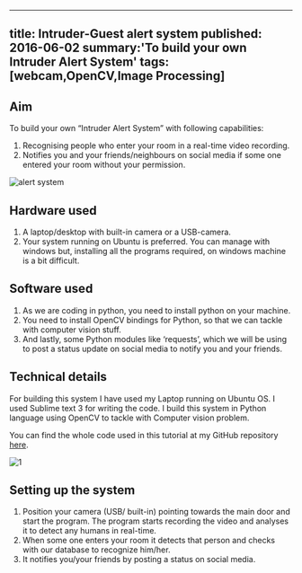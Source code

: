 <!-- ---
title: Intruder-Guest alert system
tags: [webcam,OpenCV,Image Processing]
layout: article
mode: normal
type: article
sharing: true
author: Surya Teja Chadella
show_author_profile: true
show_title: true
full_width: false
header: true
cover: /assets/images/blog/thumbnails/Intruder-Guest alert system.png
--- -->
---
title: Intruder-Guest alert system 
published: 2016-06-02
summary:'To build your own Intruder Alert System'
tags:[webcam,OpenCV,Image Processing]
---

## Aim
To build your own “Intruder Alert System”  with following capabilities:
1. Recognising people who enter your room in a real-time video recording.
2. Notifies you and your friends/neighbours on social media if some one entered your room without your permission.
<!--more-->

<Image
  src='/static/images/blog/thumbnails/Intruder-Guest alert system.png'
  alt='alert system'
  width='auto'
  height='auto'
/>

## Hardware used
1. A laptop/desktop with built-in camera or a USB-camera.
2. Your system running on Ubuntu is preferred. You can manage with windows but, installing all the programs required, on windows machine is a bit difficult.

## Software used
1. As we are coding in python, you need to install python on your machine.
2. You need to install OpenCV bindings for Python, so that we can tackle with computer vision stuff.
3. And lastly, some Python modules like ‘requests’, which we will be using to post a status update on social media to notify you and your friends.

## Technical details
For building this system I have used my Laptop running on Ubuntu OS. I used Sublime text 3 for writing the code. I build this system in Python language using OpenCV to tackle with Computer vision problem.

You can find the whole code used in this tutorial at my GitHub repository [here](https://github.com/SnShine/FaceRecognizer).

<Image
  src='/static/images/blog/Intruder-Guest-alert/1.png'
  alt='1'
  width='auto'
  height='auto'
/>
## Setting up the system
1. Position your camera (USB/ built-in) pointing towards the main door and start the program. The program starts recording the video and analyses it to detect any humans in real-time.
2. When some one enters your room it detects that person and checks with our database to recognize him/her.
3. It notifies you/your friends by posting a status on social media.

<EmbedItem url='https://www.youtube.com/embed/1SnUQQRJDI8' />